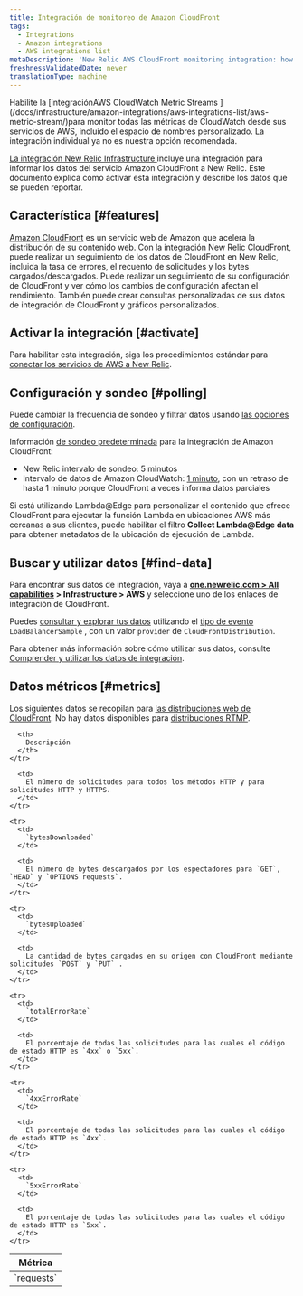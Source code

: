 ```yaml
---
title: Integración de monitoreo de Amazon CloudFront
tags:
  - Integrations
  - Amazon integrations
  - AWS integrations list
metaDescription: 'New Relic AWS CloudFront monitoring integration: how to enable it, and what data it reports.'
freshnessValidatedDate: never
translationType: machine
---
```


<Callout variant="important">
  Habilite la [integraciónAWS CloudWatch Metric Streams ](/docs/infrastructure/amazon-integrations/aws-integrations-list/aws-metric-stream/)para monitor todas las métricas de CloudWatch desde sus servicios de AWS, incluido el espacio de nombres personalizado. La integración individual ya no es nuestra opción recomendada.
</Callout>

[La integración New Relic Infrastructure ](/docs/infrastructure/integrations-getting-started/getting-started/introduction-infrastructure-integrations)incluye una integración para informar los datos del servicio Amazon CloudFront a New Relic. Este documento explica cómo activar esta integración y describe los datos que se pueden reportar.

## Característica [#features]

[Amazon CloudFront](http://docs.aws.amazon.com/AmazonCloudFront/latest/DeveloperGuide/Introduction.html) es un servicio web de Amazon que acelera la distribución de su contenido web. Con la integración New Relic CloudFront, puede realizar un seguimiento de los datos de CloudFront en New Relic, incluida la tasa de errores, el recuento de solicitudes y los bytes cargados/descargados. Puede realizar un seguimiento de su configuración de CloudFront y ver cómo los cambios de configuración afectan el rendimiento. También puede crear consultas personalizadas de sus datos de integración de CloudFront y gráficos personalizados.

## Activar la integración [#activate]

Para habilitar esta integración, siga los procedimientos estándar para [conectar los servicios de AWS a New Relic](/docs/infrastructure/infrastructure-integrations/getting-started/connect-aws-integrations-infrastructure).

## Configuración y sondeo [#polling]

Puede cambiar la frecuencia de sondeo y filtrar datos usando [las opciones de configuración](/docs/integrations/new-relic-integrations/getting-started/configure-polling-frequency-data-collection-cloud-integrations).

Información [de sondeo predeterminada](/docs/infrastructure/amazon-integrations/aws-integrations-list/aws-polling-intervals-infrastructure-integrations) para la integración de Amazon CloudFront:

* New Relic intervalo de sondeo: 5 minutos
* Intervalo de datos de Amazon CloudWatch: [1 minuto](http://docs.aws.amazon.com/AmazonCloudFront/latest/DeveloperGuide/monitoring-using-cloudwatch.html), con un retraso de hasta 1 minuto porque CloudFront a veces informa datos parciales

Si está utilizando Lambda@Edge para personalizar el contenido que ofrece CloudFront para ejecutar la función Lambda en ubicaciones AWS más cercanas a sus clientes, puede habilitar el filtro <DNT>**Collect Lambda@Edge data**</DNT> para obtener metadatos de la ubicación de ejecución de Lambda.

## Buscar y utilizar datos [#find-data]

Para encontrar sus datos de integración, vaya a <DNT>**[one.newrelic.com > All capabilities](https://one.newrelic.com/all-capabilities) > Infrastructure > AWS**</DNT> y seleccione uno de los enlaces de integración de CloudFront.

Puedes [consultar y explorar tus datos](/docs/using-new-relic/data/understand-data/query-new-relic-data) utilizando el [tipo de evento](/docs/data-apis/understand-data/new-relic-data-types/#event-data) `LoadBalancerSample` , con un valor `provider` de `CloudFrontDistribution`.

Para obtener más información sobre cómo utilizar sus datos, consulte [Comprender y utilizar los datos de integración](/docs/infrastructure/integrations/find-use-infrastructure-integration-data).

## Datos métricos [#metrics]

Los siguientes datos se recopilan para [las distribuciones web de CloudFront](http://docs.aws.amazon.com/AmazonCloudFront/latest/DeveloperGuide/distribution-web.html). No hay datos disponibles para [distribuciones RTMP](http://docs.aws.amazon.com/AmazonCloudFront/latest/DeveloperGuide/distribution-rtmp.html).

<table>
  <thead>
    <tr>
      <th width={285}>
        Métrica
      </th>

      <th>
        Descripción
      </th>
    </tr>
  </thead>

  <tbody>
    <tr>
      <td>
        `requests`
      </td>

      <td>
        El número de solicitudes para todos los métodos HTTP y para solicitudes HTTP y HTTPS.
      </td>
    </tr>

    <tr>
      <td>
        `bytesDownloaded`
      </td>

      <td>
        El número de bytes descargados por los espectadores para `GET`, `HEAD` y `OPTIONS requests`.
      </td>
    </tr>

    <tr>
      <td>
        `bytesUploaded`
      </td>

      <td>
        La cantidad de bytes cargados en su origen con CloudFront mediante solicitudes `POST` y `PUT` .
      </td>
    </tr>

    <tr>
      <td>
        `totalErrorRate`
      </td>

      <td>
        El porcentaje de todas las solicitudes para las cuales el código de estado HTTP es `4xx` o `5xx`.
      </td>
    </tr>

    <tr>
      <td>
        `4xxErrorRate`
      </td>

      <td>
        El porcentaje de todas las solicitudes para las cuales el código de estado HTTP es `4xx`.
      </td>
    </tr>

    <tr>
      <td>
        `5xxErrorRate`
      </td>

      <td>
        El porcentaje de todas las solicitudes para las cuales el código de estado HTTP es `5xx`.
      </td>
    </tr>
  </tbody>
</table>